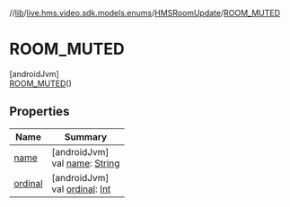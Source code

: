 //[lib](../../../../index)/[live.hms.video.sdk.models.enums](../../index)/[HMSRoomUpdate](../index)/[ROOM_MUTED](index)

# ROOM_MUTED

[androidJvm]\
[ROOM_MUTED](index)()

## Properties

| Name               | Summary                                                                                                              |
| ------------------ | -------------------------------------------------------------------------------------------------------------------- |
| [name](name)       | [androidJvm]<br />val [name](name): [String](https://kotlinlang.org/api/latest/jvm/stdlib/kotlin/-string/index.html) |
| [ordinal](ordinal) | [androidJvm]<br />val [ordinal](ordinal): [Int](https://kotlinlang.org/api/latest/jvm/stdlib/kotlin/-int/index.html) |
